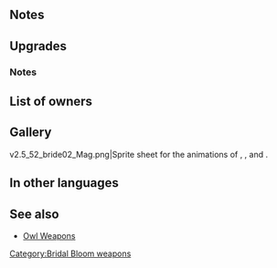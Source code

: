 {{Weapon Infobox
|tagid=SID_ムスペルの炎花
|userVersion1=Weapon
|userVersion2=Gleam
|weaponType=Red Tome
|might=14
|range=2
|effect=Grants Spd+3. During combat, boosts unit's Atk/Spd by number of allies within 2 spaces × 2.<br>(Maximum bonus of +6 to each stat.)
|cost=400
|exclusive=1
|statModifiers=0,14,3,0,0
|required=Bolganone
|SE=se_effect_flower_mus.flac
|refinePaths=default
|refineSP=400
|refineMedals=500
|refineDews=200
|upgradedEffect=Grants Spd+3. If unit is within 3 spaces of an ally, grants Atk+X and Spd+5 during combat. (X = 5 + number of allies within 3 spaces × 2. Maximum bonus of +9 to Atk.)
|tagidExtraSkill1=一
|effectSkill1=Inflicts Spd/Res-X on foes within 3 spaces of unit during combat. (Calculates X based on number of allies within 3 spaces of unit: 0 allies inflicts -0; 1 ally inflicts -2; 2 allies inflicts -4; ≥3 allies inflicts -6.)
|iconSkill1=Muspell Fireposy W.png
|properties=
}}
==Notes==
{{Combat boosts}}
==Upgrades==
{{Weapon Upgrade List}}
===Notes===
{{Combat reductions}}
{{FoesCombatEffect|effect=combat reduction effect}}
==List of owners==
{{Skill Hero List}}
==Gallery==
<gallery>
v2.5_52_bride02_Mag.png|Sprite sheet for the animations of {{PAGENAME}}, {{St|Nifl Frostflowers}}, and {{St|Fresh Bouquet+}}.
</gallery>
==In other languages==
{{OtherLanguages
|japanese=ムスペルの炎花
|german=Feuerbukett
|spanishEU=Ramo Múspell
|spanishLA=Ramo Múspell
|french=Fleurs de Múspell
|italian=Fiori di Múspell
|chineseTW=穆斯貝爾之炎花
|portuguese=Flores Múspell
}}
==See also==
{{See also skills|cond=Description LIKE '%boosts%number of allies within%' OR Description LIKE '%grants Atk/Spd+%number of allies within%' OR Description LIKE '%inflicts%-%within 3 spaces during combat%'|columns=3}}
* [[Owl Weapons]]
{{Weapons Navbox}}
[[Category:Bridal Bloom weapons]]